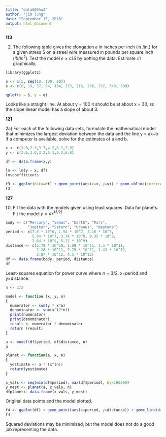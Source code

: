 ---
title: "data609hw3"
author: "jim lung"
date: "September 15, 2018"
output: html_document
---

__113__

2) The following table gives the elongation $e$ in inches per inch (in./in.) for a given stress S on a streel wire measured in pounds per square inch ($lb/in^2$). Test the model $e=c1S$ by potting the data. Estimate $c1$ graphically.


```{r}
library(ggplot2)
```


```{r}
S <- c(5, seq(10, 100, 10))
e <- c(0, 19, 57, 94, 134, 173, 216, 256, 297, 343, 390)

qplot(x = S, y = e)
```

Looks like a straight line. At about y = 100 it should be at about x = 30, so the slope linear model has a slope of about 3. 

__121__

2a) For each of the following data sets, formulate the mathematical model that minimizes the largest deviation between the data and the line y = ax+b. If a computer is available, solve for the estimates of a and b.

```{r, tidy=TRUE}
x <- c(1.0,2.3,3.7,4.2,6.1,7.0)
y <- c(3.6,3.0,3.2,5.1,5.3,6.8)

df <- data.frame(x,y)

lm <- lm(y ~ x, df)
lm$coefficients

f3 <- ggplot(data=df) + geom_point(aes(x=x, y=y)) + geom_abline(intercept= 2.214853, slope=0.5642337)
f3
```


__127__

10) Fit the data with the models given using least squares. Data for planets. Fit the model $y=ax^(3/2)$

```{r}
body <- c("Mercury", "Venus", "Earth", "Mars", 
          "Jupiter", "Saturn", "Uranus", "Neptune")
period <- c(7.6 * 10^6, 1.94 * 10^7, 3.16 * 10^7, 
            5.94 * 10^7, 3.74 * 10^8, 9.35 * 10^8, 
            2.64 * 10^9, 5.22 * 10^9)
distance <- c(5.79 * 10^10, 1.08 * 10^11, 1.5 * 10^11, 
              2.28 * 10^11, 7.79 * 10^11, 1.43 * 10^12, 
              2.87 * 10^12, 4.5 * 10^12)
df <- data.frame(body, period, distance)
df
```

Least-squares equation for power curve where $n=3/2$, x=period and y=distance.

```{r}
n <- 3/2

model <- function (x, y, n)
{
  numerator <- sum(y * x^n)
  denominator <- sum(x^(2*n))
  print(numerator)
  print(denominator)
  result <- numerator / denominator
  return (result)
}

a <- model(df$period, df$distance, n)
a

planet <- function(a, x, n)
{
  yestimate <- a * (x^(n))
  return(yestimate)
}

x_vals <- seq(min(df$period), max(df$period), by=100000)
y_mest <- planet(a, x_vals, n)
dfplanet<- data.frame(x_vals, y_mest)

```

Original data points and the model plotted.

```{r}
f4 <- ggplot(df) + geom_point(aes(x=period, y=distance)) + geom_line(data=dfplanet, aes(x=x_vals, y=y_mest)) 
f4
```

Squared deviations may be minimized, but the model does not do a good job representing the data.